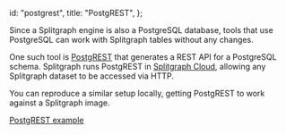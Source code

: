   id: "postgrest",
  title: "PostgREST",
};

Since a Splitgraph engine is also a PostgreSQL database, tools that use PostgreSQL can work with Splitgraph tables without any changes.

One such tool is [PostgREST](https://postgrest.org/en/latest/) that generates a REST API for a PostgreSQL schema. Splitgraph runs PostgREST in [Splitgraph Cloud](../splitgraph-cloud/publish-rest-api), allowing any Splitgraph dataset to be accessed via HTTP.

You can reproduce a similar setup locally, getting PostgREST to work against a Splitgraph image.

<cast src="@splitgraph/content/casts/versioned/latest/postgrest.cast" />

[PostgREST example](https://github.com/splitgraph/splitgraph/tree/master/examples/postgrest)

